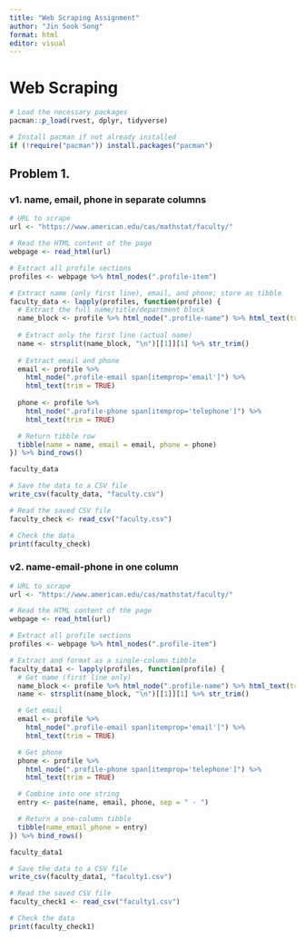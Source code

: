 ```yaml
---
title: "Web Scraping Assignment"
author: "Jin Sook Song"
format: html
editor: visual
---
```


# Web Scraping

```r
# Load the necessary packages
pacman::p_load(rvest, dplyr, tidyverse)

# Install pacman if not already installed
if (!require("pacman")) install.packages("pacman")
```

## Problem 1.

### v1. name, email, phone in separate columns

```r
# URL to scrape
url <- "https://www.american.edu/cas/mathstat/faculty/"

# Read the HTML content of the page
webpage <- read_html(url)

# Extract all profile sections
profiles <- webpage %>% html_nodes(".profile-item")

# Extract name (only first line), email, and phone; store as tibble
faculty_data <- lapply(profiles, function(profile) {
  # Extract the full name/title/department block
  name_block <- profile %>% html_node(".profile-name") %>% html_text(trim = TRUE)
  
  # Extract only the first line (actual name)
  name <- strsplit(name_block, "\n")[[1]][1] %>% str_trim()
  
  # Extract email and phone
  email <- profile %>%
    html_node(".profile-email span[itemprop='email']") %>%
    html_text(trim = TRUE)
  
  phone <- profile %>%
    html_node(".profile-phone span[itemprop='telephone']") %>%
    html_text(trim = TRUE)

  # Return tibble row
  tibble(name = name, email = email, phone = phone)
}) %>% bind_rows()

faculty_data
```

```r
# Save the data to a CSV file
write_csv(faculty_data, "faculty.csv")

# Read the saved CSV file
faculty_check <- read_csv("faculty.csv")

# Check the data
print(faculty_check)
```

### v2. name-email-phone in one column

```r
# URL to scrape
url <- "https://www.american.edu/cas/mathstat/faculty/"

# Read the HTML content of the page
webpage <- read_html(url)

# Extract all profile sections
profiles <- webpage %>% html_nodes(".profile-item")

# Extract and format as a single-column tibble
faculty_data1 <- lapply(profiles, function(profile) {
  # Get name (first line only)
  name_block <- profile %>% html_node(".profile-name") %>% html_text(trim = TRUE)
  name <- strsplit(name_block, "\n")[[1]][1] %>% str_trim()

  # Get email
  email <- profile %>%
    html_node(".profile-email span[itemprop='email']") %>%
    html_text(trim = TRUE)

  # Get phone
  phone <- profile %>%
    html_node(".profile-phone span[itemprop='telephone']") %>%
    html_text(trim = TRUE)

  # Combine into one string
  entry <- paste(name, email, phone, sep = " - ")

  # Return a one-column tibble
  tibble(name_email_phone = entry)
}) %>% bind_rows()

faculty_data1
```

```r
# Save the data to a CSV file
write_csv(faculty_data1, "faculty1.csv")

# Read the saved CSV file
faculty_check1 <- read_csv("faculty1.csv")

# Check the data
print(faculty_check1)
```
